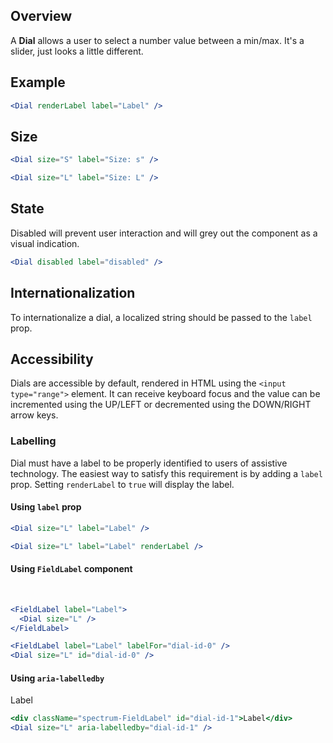 
## Overview

A **Dial** allows a user to select a number value between a min/max. It's a slider, just looks a little different.

## Example

<Dial renderLabel label="Label" />

```jsx
<Dial renderLabel label="Label" />
```

## Size

<Dial size="S" label="Size: s" />

```jsx
<Dial size="S" label="Size: s" />
```

<Dial size="L" label="Size: L" />

```jsx
<Dial size="L" label="Size: L" />
```

## State

Disabled will prevent user interaction and will grey out the component as a visual indication.

<Dial disabled label="disabled" />

```jsx
<Dial disabled label="disabled" />
```
## Internationalization

To internationalize a dial, a localized string should be passed to the <code>label</code> prop.

## Accessibility

Dials are accessible by default, rendered in HTML using the `<input type="range">` element. It can receive keyboard focus and the value can be incremented using the UP/LEFT or decremented using the DOWN/RIGHT arrow keys.

### Labelling

Dial must have a label to be properly identified to users of assistive technology. The easiest way to satisfy this requirement is by adding a `label` prop. Setting `renderLabel` to `true` will display the label.

#### Using `label` prop

<p>
 <Dial size="L" label="Label" />
</p>
<p>
 <Dial size="L" label="Label" renderLabel />
</p>

```jsx
<Dial size="L" label="Label" />

<Dial size="L" label="Label" renderLabel />
```

#### Using `FieldLabel` component

<FieldLabel label="Label">
  <Dial size="L" />
</FieldLabel>
<br/>
<FieldLabel label="Label" labelFor="dial-id-0" />
<Dial size="L" id="dial-id-0" />

```jsx
<FieldLabel label="Label">
  <Dial size="L" />
</FieldLabel>

<FieldLabel label="Label" labelFor="dial-id-0" />
<Dial size="L" id="dial-id-0" />
```

#### Using `aria-labelledby`

<div className="spectrum-FieldLabel" id="dial-id-1">Label</div>
<Dial size="L" aria-labelledby="dial-id-1" />

```jsx
<div className="spectrum-FieldLabel" id="dial-id-1">Label</div>
<Dial size="L" aria-labelledby="dial-id-1" />
```
